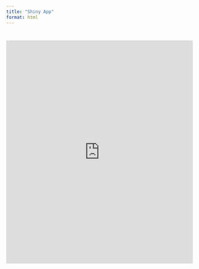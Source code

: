 ```yaml
---
title: "Shiny App"
format: html
---
```


# 

<iframe src="https://2024smu.shinyapps.io/VAAAAAA/" width="100%" height="600px" frameborder="0" allowfullscreen>

</iframe>
